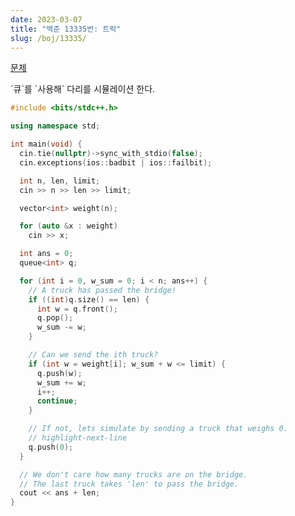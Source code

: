 ```yaml
---
date: 2023-03-07
title: "백준 13335번: 트럭"
slug: /boj/13335/
---
```




<MdxLayout>
<SEO title={title} description={title} />
<Container>

<Title>

{title}

<span>{date}</span>

</Title>

<Article>

[문제](https://www.acmicpc.net/problem/13335)

<p>`큐`를 `사용해` 다리를 시뮬레이션 한다.</p>

```cpp
#include <bits/stdc++.h>

using namespace std;

int main(void) {
  cin.tie(nullptr)->sync_with_stdio(false);
  cin.exceptions(ios::badbit | ios::failbit);

  int n, len, limit;
  cin >> n >> len >> limit;

  vector<int> weight(n);

  for (auto &x : weight)
    cin >> x;

  int ans = 0;
  queue<int> q;

  for (int i = 0, w_sum = 0; i < n; ans++) {
    // A truck has passed the bridge!
    if ((int)q.size() == len) {
      int w = q.front();
      q.pop();
      w_sum -= w;
    }

    // Can we send the ith truck?
    if (int w = weight[i]; w_sum + w <= limit) {
      q.push(w);
      w_sum += w;
      i++;
      continue;
    }

    // If not, lets simulate by sending a truck that weighs 0.
    // highlight-next-line
    q.push(0);
  }

  // We don't care how many trucks are on the bridge.
  // The last truck takes 'len' to pass the bridge.
  cout << ans + len;
}
```

</Article>
</Container>
</MdxLayout>
